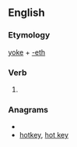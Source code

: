 ==English==

===Etymology===
[[yoke]] + [[-eth]]

===Verb===
{{en-verb form}}

# {{archaic third-person singular of|yoke}}

===Anagrams===
* {{alphagram|ehkoty}}
* [[hotkey#English|hotkey]], [[hot key#English|hot key]]